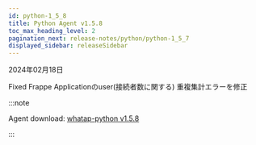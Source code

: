 ```yaml
---
id: python-1_5_8
title: Python Agent v1.5.8
toc_max_heading_level: 2
pagination_next: release-notes/python/python-1_5_7
displayed_sidebar: releaseSidebar
---
```


2024年02月18日

<Status>Fixed</Status> Frappe Applicationのuser(接続者数に関する) 重複集計エラーを修正

:::note

Agent download: [whatap-python v1.5.8](https://pypi.org/project/whatap-python/1.5.8/)

:::
